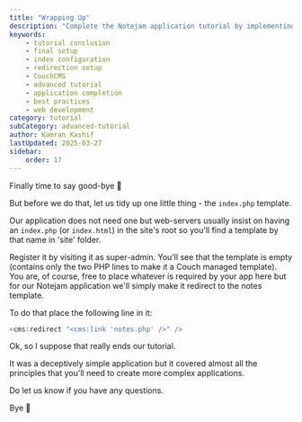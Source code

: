 ---
title: "Wrapping Up"
description: "Complete the Notejam application tutorial by implementing final configurations and understanding the core principles of CouchCMS application development."
keywords:
    - tutorial conclusion
    - final setup
    - index configuration
    - redirection setup
    - CouchCMS
    - advanced tutorial
    - application completion
    - best practices
    - web development
category: tutorial
subCategory: advanced-tutorial
author: Kamran Kashif
lastUpdated: 2025-03-27
sidebar:
    order: 17
---

Finally time to say good-bye 👋

But before we do that, let us tidy up one little thing - the `index.php` template.

Our application does not need one but web-servers usually insist on having an `index.php` (or `index.html`) in the
site's root so you'll find a template by that name in 'site' folder.

Register it by visiting it as super-admin. You'll see that the template is empty (contains only the two PHP lines to
make it a Couch managed template). You are, of course, free to place whatever is required by your app here but for our
Notejam application we'll simply make it redirect to the notes template.

To do that place the following line in it:

```php title="index.php"
<cms:redirect "<cms:link 'notes.php' />" />
```

Ok, so I suppose that really ends our tutorial.

It was a deceptively simple application but it covered almost all the principles that you'll need to create more complex
applications.

Do let us know if you have any questions.

Bye 👋
